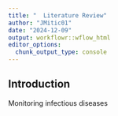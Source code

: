 ```yaml
---
title: "  Literature Review"
author: "JMitic01"
date: "2024-12-09"
output: workflowr::wflow_html
editor_options:
  chunk_output_type: console
---
```


## Introduction
Monitoring infectious diseases 
